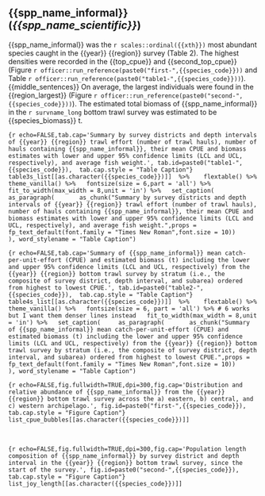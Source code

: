 ## {{spp_name_informal}} (*{{spp_name_scientific}}*)

{{spp_name_informal}} was the `r scales::ordinal({{xth}})` most abundant species caught in the {{year}} {{region}} survey (Table 2). The highest densities were recorded in the {{top_cpue}} and {{second_top_cpue}} (Figure `r officer::run_reference(paste0("first-",{{species_code}}))` and  Table `r officer::run_reference(paste0("table1-",{{species_code}}))`). {{middle_sentences}} On average, the largest individuals were found in the {{region_largest}} (Figure `r officer::run_reference(paste0("second-",{{species_code}}))`). The estimated total biomass of {{spp_name_informal}} in the `r survname_long` bottom trawl survey was estimated to be {{species_biomass}} t.

\newpage
```{r echo=FALSE,tab.cap='Summary by survey districts and depth intervals of {{year}} {{region}} trawl effort (number of trawl hauls), number of hauls containing {{spp_name_informal}}, their mean CPUE and biomass estimates with lower and upper 95% confidence limits (LCL and UCL, respectively), and average fish weight.', tab.id=paste0("table1-",{{species_code}}),  tab.cap.style = "Table Caption"}
table3s_list[[as.character({{species_code}})]]  %>% 
  flextable() %>% 
  theme_vanilla() %>%
  fontsize(size = 6,part = 'all') %>% 
  fit_to_width(max_width = 8,unit = 'in') %>%
  set_caption(
    as_paragraph(
      as_chunk("Summary by survey districts and depth intervals of {{year}} {{region}} trawl effort (number of trawl hauls), number of hauls containing {{spp_name_informal}}, their mean CPUE and biomass estimates with lower and upper 95% confidence limits (LCL and UCL, respectively), and average fish weight.",props = fp_text_default(font.family = "Times New Roman",font.size = 10))
    ), word_stylename = "Table Caption")
```


\newpage
```{r echo=FALSE,tab.cap='Summary of {{spp_name_informal}} mean catch-per-unit-effort (CPUE) and estimated biomass (t) including the lower and upper 95% confidence limits (LCL and UCL, respectively) from the {{year}} {{region}} bottom trawl survey by stratum (i.e., the composite of survey district, depth interval, and subarea) ordered from highest to lowest CPUE.', tab.id=paste0("table2-",{{species_code}}),  tab.cap.style = "Table Caption"}
table4s_list[[as.character({{species_code}})]]  %>% 
  flextable() %>% 
  theme_vanilla() %>%
  fontsize(size = 6, part = 'all') %>% # 6 works but I want them denser lines instead
  fit_to_width(max_width = 8,unit = 'in') %>%
  set_caption(
    as_paragraph(
      as_chunk("Summary of {{spp_name_informal}} mean catch-per-unit-effort (CPUE) and estimated biomass (t) including the lower and upper 95% confidence limits (LCL and UCL, respectively) from the {{year}} {{region}} bottom trawl survey by stratum (i.e., the composite of survey district, depth interval, and subarea) ordered from highest to lowest CPUE.",props = fp_text_default(font.family = "Times New Roman",font.size = 10))
    ), word_stylename = "Table Caption")
```


\newpage
```{r echo=FALSE,fig.fullwidth=TRUE,dpi=300,fig.cap='Distribution and relative abundance of {{spp_name_informal}} from the {{year}} {{region}} bottom trawl survey across the a) eastern, b) central, and c) western archipelago.', fig.id=paste0("first-",{{species_code}}),  tab.cap.style = "Figure Caption"}
list_cpue_bubbles[[as.character({{species_code}})]]
```

<br />

```{r echo=FALSE,fig.fullwidth=TRUE,dpi=300,fig.cap='Population length composition of {{spp_name_informal}} by survey district and depth interval in the {{year}} {{region}} bottom trawl survey, since the start of the survey.', fig.id=paste0("second-",{{species_code}}),  tab.cap.style = "Figure Caption"}
list_joy_length[[as.character({{species_code}})]]
```


